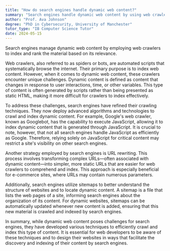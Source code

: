 ```yaml
---
title: "How do search engines handle dynamic web content?"
summary: "Search engines handle dynamic web content by using web crawlers to index and rank the content based on relevance."
author: "Prof. Ava Johnson"
degree: "PhD in Cybersecurity, University of Manchester"
tutor_type: "IB Computer Science Tutor"
date: 2024-05-15
---
```


Search engines manage dynamic web content by employing web crawlers to index and rank the material based on its relevance.

Web crawlers, also referred to as spiders or bots, are automated scripts that systematically browse the internet. Their primary purpose is to index web content. However, when it comes to dynamic web content, these crawlers encounter unique challenges. Dynamic content is defined as content that changes in response to user interactions, time, or other variables. This type of content is often generated by scripts rather than being presented as static HTML, making it more difficult for crawlers to index effectively.

To address these challenges, search engines have refined their crawling techniques. They now deploy advanced algorithms and technologies to crawl and index dynamic content. For example, Google's web crawler, known as Googlebot, has the capability to execute JavaScript, allowing it to index dynamic content that is generated through JavaScript. It is crucial to note, however, that not all search engines handle JavaScript as efficiently as Google. Therefore, relying solely on JavaScript for critical content may restrict a site's visibility on other search engines.

Another strategy employed by search engines is URL rewriting. This process involves transforming complex URLs—often associated with dynamic content—into simpler, more static URLs that are easier for web crawlers to comprehend and index. This approach is especially beneficial for e-commerce sites, where URLs may contain numerous parameters.

Additionally, search engines utilize sitemaps to better understand the structure of websites and to locate dynamic content. A sitemap is a file that lists the web pages of a site, informing search engines about the organization of its content. For dynamic websites, sitemaps can be automatically updated whenever new content is added, ensuring that this new material is crawled and indexed by search engines.

In summary, while dynamic web content poses challenges for search engines, they have developed various techniques to efficiently crawl and index this type of content. It is essential for web developers to be aware of these techniques and to design their websites in ways that facilitate the discovery and indexing of their content by search engines.
    